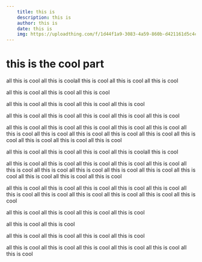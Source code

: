 ```yaml
---
    title: this is 
    description: this is
    author: this is
    date: this is
    img: https://uploadthing.com/f/1d44f1a9-3083-4a59-860b-d421161d5c4c_rainbow-vortex.svg
---
```

# this is the cool part
all this is cool
all this is coolall this is cool 
all this is cool
all this is cool

all this is cool
all this is cool
all this is cool

all this is cool
all this is cool
all this is cool
all this is cool

all this is cool
all this is cool
all this is cool
all this is cool
all this is cool

all this is cool
all this is cool
all this is cool
all this is cool
all this is cool
all this is cool
all this is cool
all this is cool
all this is cool
all this is cool
all this is cool
all this is cool
all this is cool
all this is cool

all this is cool
all this is cool
all this is cool
all this is coolall this is cool

all this is cool
all this is cool
all this is cool
all this is cool
all this is cool
all this is cool
all this is cool
all this is cool
all this is cool
all this is cool
all this is cool
all this is cool
all this is cool
all this is cool

all this is cool
all this is cool
all this is cool
all this is cool
all this is cool
all this is cool
all this is cool
all this is cool
all this is cool
all this is cool
all this is cool

all this is cool
all this is cool
all this is cool
all this is cool

all this is cool
all this is cool

all this is cool
all this is cool
all this is cool
all this is cool

all this is cool
all this is cool
all this is cool
all this is cool
all this is cool
all this is cool
